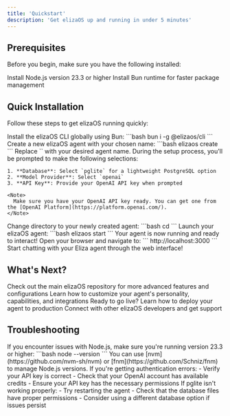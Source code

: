 ```yaml
---
title: 'Quickstart'
description: 'Get elizaOS up and running in under 5 minutes'
---
```


## Prerequisites

Before you begin, make sure you have the following installed:

<CardGroup cols={2}>
  <Card title="Node.js 23.3" icon="node" href="https://nodejs.org/">
    Install Node.js version 23.3 or higher
  </Card>
  <Card title="Bun" icon="bolt" href="https://bun.sh/">
    Install Bun runtime for faster package management
  </Card>
</CardGroup>

## Quick Installation

Follow these steps to get elizaOS running quickly:

<Steps>
  <Step title="Install elizaOS CLI">
Install the elizaOS CLI globally using Bun:
    ```bash
    bun i -g @elizaos/cli
    ```
  </Step>

  <Step title="Create Your Agent">
    Create a new elizaOS agent with your chosen name:
    ```bash
    elizaos create <agent-name>
    ```
    Replace `<agent-name>` with your desired agent name.
  </Step>

  <Step title="Configure Your Agent">
    During the setup process, you'll be prompted to make the following selections:

    1. **Database**: Select `pglite` for a lightweight PostgreSQL option
    2. **Model Provider**: Select `openai`
    3. **API Key**: Provide your OpenAI API key when prompted

    <Note>
      Make sure you have your OpenAI API key ready. You can get one from the [OpenAI Platform](https://platform.openai.com/).
    </Note>
  </Step>

  <Step title="Navigate to Your Agent">
    Change directory to your newly created agent:
    ```bash
    cd <agent-name>
    ```
  </Step>

  <Step title="Start Your Agent">
    Launch your elizaOS agent:
    ```bash
    elizaos start
    ```
    Your agent is now running and ready to interact!
  </Step>

  <Step title="Chat with Eliza">
    Open your browser and navigate to:
    ```
    http://localhost:3000
    ```
    Start chatting with your Eliza agent through the web interface!
  </Step>
</Steps>

## What's Next?

<CardGroup cols={2}>
  <Card title="Explore elizaOS" icon="folder-open" href="https://github.com/elizaos/eliza">
    Check out the main elizaOS repository for more advanced features and configurations
  </Card>
  <Card title="Customize Your Agent" icon="palette">
    Learn how to customize your agent's personality, capabilities, and integrations
  </Card>
  <Card title="Deploy Your Agent" icon="rocket">
    Ready to go live? Learn how to deploy your agent to production
  </Card>
  <Card title="Join the Community" icon="users">
    Connect with other elizaOS developers and get support
  </Card>
</CardGroup>

## Troubleshooting

<AccordionGroup>
  <Accordion icon="triangle-exclamation" title="Node.js version issues">
    If you encounter issues with Node.js, make sure you're running version 23.3 or higher:
    ```bash
    node --version
    ```
    You can use [nvm](https://github.com/nvm-sh/nvm) or [fnm](https://github.com/Schniz/fnm) to manage Node.js versions.
  </Accordion>

  <Accordion icon="key" title="OpenAI API key errors">
    If you're getting authentication errors:
    - Verify your API key is correct
    - Check that your OpenAI account has available credits
    - Ensure your API key has the necessary permissions
  </Accordion>

  <Accordion icon="database" title="Database connection issues">
    If pglite isn't working properly:
    - Try restarting the agent
    - Check that the database files have proper permissions
    - Consider using a different database option if issues persist
  </Accordion>
</AccordionGroup>
